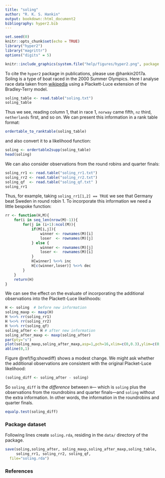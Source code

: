 ```yaml
---
title: "soling"
author: "R. K. S. Hankin"
output: bookdown::html_document2
bibliography: hyper2.bib
---
```


```r
set.seed(0)
knitr::opts_chunk$set(echo = TRUE)
library("hyper2")
library("magrittr")
options("digits" = 5)
```

```r
knitr::include_graphics(system.file("help/figures/hyper2.png", package = "hyper2"))
```

To cite the `hyper2` package in publications, please use @hankin2017a.
Soling is a type of boat raced in the 2000 Summer Olympics.  Here I
analyse race data taken from
[wikipedia](https://en.wikipedia.org/w/index.php?title=Sailing_at_the_2000_Summer_Olympics_\%E2\%80\%93_Soling&oldid=945362535)
using a Plackett-Luce extension of the Bradley-Terry model.


```r
soling_table <- read.table("soling.txt")
soling_table
```

Thus we see, reading column 1, that in race 1, `norway` came fifth,
`nz` third, `netherlands` first, and so on.  We can present this
information in a rank table format:

```r
ordertable_to_ranktable(soling_table)
```

and also convert it to a likelihood function:

```r
soling <- ordertable2supp(soling_table)
head(soling)
```

We can also consider observations from the round robins and quarter finals:

```r
soling_rr1 <- read.table("soling_rr1.txt")
soling_rr2 <- read.table("soling_rr2.txt")
soling_qf  <- read.table("soling_qf.txt" )
soling_rr1
```

Thus, for example, taking `soling_rr1[1,2] == TRUE` we see that
Germany beat Sweden in round robin 1.  To incorporate this information
we need a little bespoke function:

```r
rr <- function(H,M){
	for(i in seq_len(nrow(M)-1)){
		for(j in (i+1):ncol(M)){
			if(M[i,j]){
				winner <- rownames(M)[i]
				loser  <- rownames(M)[j]
			} else {
				winner <- rownames(M)[j]
				loser <-  rownames(M)[i]
			}
			H[winner] %<>% inc
			H[c(winner,loser)] %<>% dec
		}
	}
	return(H)
}
```

We can see the effect on the evaluate of incorporating the additional
observations into the Plackett-Luce likelihoods:

```r
H <- soling  # before new information
soling_maxp <- maxp(H) 
H %<>% rr(soling_rr1)
H %<>% rr(soling_rr2)
H %<>% rr(soling_qf)
soling_after <- H # after new information
soling_after_maxp <- maxp(soling_after)
par(pty="s")
plot(soling_maxp,soling_after_maxp,asp=1,pch=16,xlim=c(0,0.3),ylim=c(0,0.3))
abline(0,1)
```

Figure \@ref(fig:showdiff) shows a modest change.  We might ask
whether the additional observations are consistent with the original
Placket-Luce likelihood:

```r
(soling_diff <- soling_after - soling)
```

So `soling_diff` is the _difference_ between `H`--- which is `soling`
plus the observations from the roundrobins and quarter finals---and
`soling` without the extra information.  In other words, the
information in the roundrobins and quarter finals.

```r
equalp.test(soling_diff)
```


### Package dataset {-}

Following lines create `soling.rda`, residing in the `data/`
directory of the package.

```r
save(soling,soling_after, soling_maxp,soling_after_maxp,soling_table,
     soling_rr1, soling_rr2, soling_qf,
  file="soling.rda")
```

### References {-}